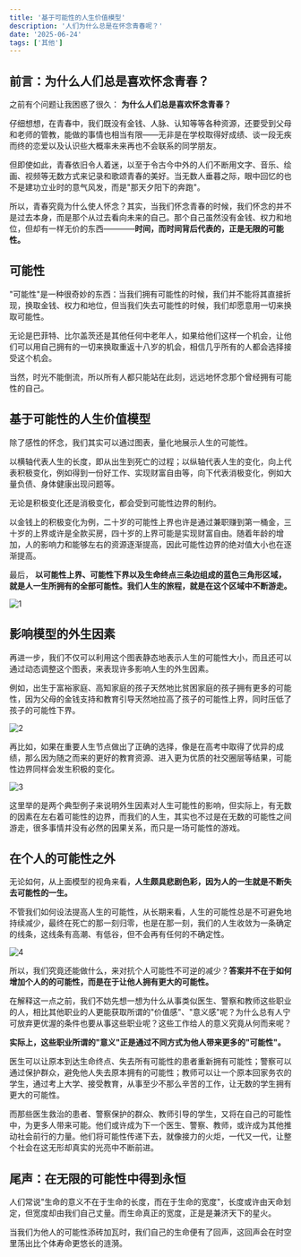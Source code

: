 ```yaml
---
title: '基于可能性的人生价值模型'
description: '人们为什么总是在怀念青春呢？'
date: '2025-06-24'
tags: ['其他']
---
```


## 前言：为什么人们总是喜欢怀念青春？

之前有个问题让我困惑了很久： **为什么人们总是喜欢怀念青春？**

仔细想想，在青春中，我们既没有金钱、人脉、认知等等各种资源，还要受到父母和老师的管教，能做的事情也相当有限——无非是在学校取得好成绩、谈一段无疾而终的恋爱以及认识些大概率未来再也不会联系的同学朋友。

但即使如此，青春依旧令人着迷，以至于令古今中外的人们不断用文字、音乐、绘画、视频等无数方式来记录和歌颂青春的美好。当无数人垂暮之际，眼中回忆的也不是建功立业时的意气风发，而是"那天夕阳下的奔跑"。

所以，青春究竟为什么使人怀念？其实，当我们怀念青春的时候，我们怀念的并不是过去本身，而是那个从过去看向未来的自己。那个自己虽然没有金钱、权力和地位，但却有一样无价的东西————**时间，而时间背后代表的，正是无限的可能性。**

## 可能性

"可能性"是一种很奇妙的东西：当我们拥有可能性的时候，我们并不能将其直接折现，换取金钱、权力和地位，但当我们失去可能性的时候，我们却愿意用一切来换取可能性。

无论是巴菲特、比尔盖茨还是其他任何中老年人，如果给他们这样一个机会，让他们可以用自己拥有的一切来换取重返十八岁的机会，相信几乎所有的人都会选择接受这个机会。

当然，时光不能倒流，所以所有人都只能站在此刻，远远地怀念那个曾经拥有可能性的自己。

## 基于可能性的人生价值模型

除了感性的怀念，我们其实可以通过图表，量化地展示人生的可能性。

以横轴代表人生的长度，即从出生到死亡的过程；以纵轴代表人生的变化，向上代表积极变化，例如得到一份好工作、实现财富自由等，向下代表消极变化，例如大量负债、身体健康出现问题等。

无论是积极变化还是消极变化，都会受到可能性边界的制约。

以金钱上的积极变化为例，二十岁的可能性上界也许是通过兼职赚到第一桶金，三十岁的上界或许是全款买房，四十岁的上界可能是实现财富自由。随着年龄的增加，人的影响力和能够左右的资源逐渐提高，因此可能性边界的绝对值大小也在逐渐提高。

最后， **以可能性上界、可能性下界以及生命终点三条边组成的蓝色三角形区域，就是人一生所拥有的全部可能性。我们人生的旅程，就是在这个区域中不断游走。**

<div style={{ display: 'flex', justifyContent: 'center', margin: '20px 0' }}>
  <img src="/images/blog/Possibility-Life-Value-Model/1.jpg" alt="1" />
</div>

## 影响模型的外生因素

再进一步，我们不仅可以利用这个图表静态地表示人生的可能性大小，而且还可以通过动态调整这个图表，来表现许多影响人生的外生因素。

例如，出生于富裕家庭、高知家庭的孩子天然地比贫困家庭的孩子拥有更多的可能性，因为父母的金钱支持和教育引导天然地拉高了孩子的可能性上界，同时压低了孩子的可能性下界。

<div style={{ display: 'flex', justifyContent: 'center', margin: '20px 0' }}>
  <img src="/images/blog/Possibility-Life-Value-Model/2.jpg" alt="2" />
</div>

再比如，如果在重要人生节点做出了正确的选择，像是在高考中取得了优异的成绩，那么因为随之而来的更好的教育资源、进入更为优质的社交圈层等结果，可能性边界同样会发生积极的变化。

<div style={{ display: 'flex', justifyContent: 'center', margin: '20px 0' }}>
  <img src="/images/blog/Possibility-Life-Value-Model/3.jpg" alt="3" />
</div>

这里举的是两个典型例子来说明外生因素对人生可能性的影响，但实际上，有无数的因素在左右着可能性的边界，而我们的人生，其实也不过是在无数的可能性之间游走，很多事情并没有必然的因果关系，而只是一场可能性的游戏。

## 在个人的可能性之外

无论如何，从上面模型的视角来看，**人生颇具悲剧色彩，因为人的一生就是不断失去可能性的一生。**

不管我们如何设法提高人生的可能性，从长期来看，人生的可能性总是不可避免地持续减少，最终在死亡的那一刻归零，也是在那一刻，我们的人生收敛为一条确定的线条，这线条有高潮、有低谷，但不会再有任何的不确定性。

<div style={{ display: 'flex', justifyContent: 'center', margin: '20px 0' }}>
  <img src="/images/blog/Possibility-Life-Value-Model/4.jpg" alt="4" />
</div>

所以，我们究竟还能做什么，来对抗个人可能性不可逆的减少？**答案并不在于如何增加个人的的可能性，而是在于让他人拥有更大的可能性。**

在解释这一点之前，我们不妨先想一想为什么从事类似医生、警察和教师这些职业的人，相比其他职业的人更能获取所谓的"价值感"、"意义感"呢？为什么总有人宁可放弃更优渥的条件也要从事这些职业呢？这些工作给人的意义究竟从何而来呢？

**实际上，这些职业所谓的"意义"正是通过不同方式为他人带来更多的"可能性"。**

医生可以让原本到达生命终点、失去所有可能性的患者重新拥有可能性；警察可以通过保护群众，避免他人失去原本拥有的可能性；教师可以让一个原本回家务农的学生，通过考上大学、接受教育，从事至少不那么辛苦的工作，让无数的学生拥有更大的可能性。

而那些医生救治的患者、警察保护的群众、教师引导的学生，又将在自己的可能性中，为更多人带来可能。他们或许成为下一个医生、警察、教师，或许成为其他推动社会前行的力量。他们将可能性传递下去，就像接力的火炬，一代又一代，让整个社会在这无形却真实的光亮中不断前进。

## 尾声：在无限的可能性中得到永恒

人们常说"生命的意义不在于生命的长度，而在于生命的宽度"，长度或许由天命划定，但宽度却由我们自己丈量。而生命真正的宽度，正是是兼济天下的星火。

当我们为他人的可能性添砖加瓦时，我们自己的生命便有了回声，这回声会在时空里荡出比个体寿命更悠长的涟漪。
